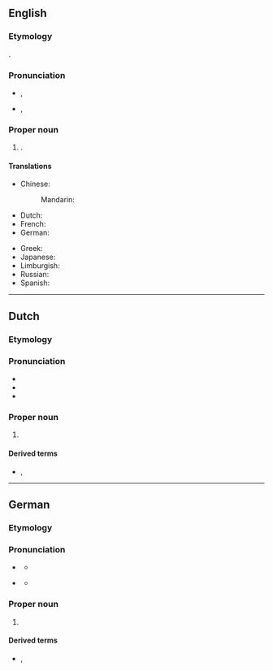 ==English==

===Etymology===
{{bor|en|de|Duisburg}}. {{etystub|en}}

===Pronunciation===
{{wikipedia}}
* {{a|UK}} {{IPA|en|/ˈdjuːsbɜːɡ/}}, {{enPR|dyo͞osʹbûrg}}
* {{a|US}} {{IPA|en|/ˈd(j)uːsbɝɡ/|/ˈd(j)uːzbɝɡ/}}, {{enPR|d(y)o͞osʹbûrg|d(y)o͞ozʹbûrg}}

===Proper noun===
{{en-proper noun}}

# {{place|en|city|s/North Rhine-Westphalia|c/Germany}}.

====Translations====
{{trans-top|a city in Germany}}
* Chinese:
*: Mandarin: {{t+|cmn|杜伊斯堡|tr=Dùyīsībǎo}}
* Dutch: {{t|nl|Duisburg|?}}
* French: {{t+|fr|Duisbourg|m}}
* German: {{t+|de|Duisburg|n}}
{{trans-mid}}
* Greek: {{t+|el|Ντούισμπουργκ|n}}
* Japanese: {{t|ja|デュースブルク|m|tr=Dyūsuburuku}}
* Limburgish: {{t|li|Duusbörg|?}}
* Russian: {{t+|ru|Ду́йсбург|m}}
* Spanish: {{t+|es|Duisburgo|m}}
{{trans-bottom}}

----

==Dutch==

===Etymology===
{{rfe|nl}}

===Pronunciation===
{{wikipedia|lang=nl}}
* {{IPA|nl|/ˈdœy̯sbʏrx/}}
* {{audio|nl|Nl-Duisburg.ogg|Audio}}
* {{hyphenation|nl|Duis|burg}}

===Proper noun===
{{nl-proper noun|n}}

# {{place|nl|city|s/North Rhine-Westphalia|c/Germany|t1=Duisburg}}

====Derived terms====
* {{l|nl|Duisburger|g=m}}, {{l|nl|Duisburgse|g=f}}

----

==German==
{{wikipedia|lang=de}}

===Etymology===
{{rfe|de}}

===Pronunciation===
* {{a|standard}} {{IPA|de|/ˈdyːsbʊrk/|[ˈdyːsbʊʁk]|[-bʊɐ̯k]}}
** {{audio|de|Duisburg.ogg|Audio}}
* {{a|locally}} {{IPA|de|/ˈdyːsbʊrç/|[ˈdyːsbuɪ̯ç]}}
** {{audio|de|De-Duisburg.ogg|Audio}}

===Proper noun===
{{de-proper noun|toponym}}

# {{place|de|city|s/North Rhine-Westphalia|c/Germany|t1=Duisburg}}

====Derived terms====
* {{l|de|Duisburger|g=m}}, {{l|de|Duisburgerin|g=f}}